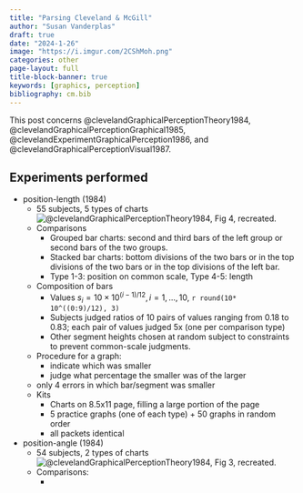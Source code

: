 ```yaml
---
title: "Parsing Cleveland & McGill"
author: "Susan Vanderplas"
draft: true
date: "2024-1-26"
image: "https://i.imgur.com/2CShMoh.png"
categories: other
page-layout: full
title-block-banner: true
keywords: [graphics, perception]
bibliography: cm.bib
---
```


This post concerns @clevelandGraphicalPerceptionTheory1984, @clevelandGraphicalPerceptionGraphical1985, @clevelandExperimentGraphicalPerception1986, and @clevelandGraphicalPerceptionVisual1987. 

## Experiments performed

- position-length (1984)
    - 55 subjects, 5 types of charts
    ![@clevelandGraphicalPerceptionTheory1984, Fig 4, recreated.](CM1984Fig4.svg)
    - Comparisons
        - Grouped bar charts: second and third bars of the left group or second bars of the two groups. 
        - Stacked bar charts: bottom divisions of the two bars or in the top divisions of the two bars or in the top divisions of the left bar.
        - Type 1-3: position on common scale, Type 4-5: length
    - Composition of bars
        - Values $s_i = 10 \times 10^{(i - 1)/12}, i = 1, ..., 10$, `r round(10* 10^((0:9)/12), 3)`
        - Subjects judged ratios of 10 pairs of values ranging from 0.18 to 0.83; each pair of values judged 5x (one per comparison type)
      - Other segment heights chosen at random subject to constraints to prevent common-scale judgments.
    - Procedure for a graph:
      - indicate which was smaller
      - judge what percentage the smaller was of the larger
      
    - only 4 errors in which bar/segment was smaller
    - Kits
        - Charts on 8.5x11 page, filling a large portion of the page
        - 5 practice graphs (one of each type) + 50 graphs in random order
        - all packets identical

- position-angle (1984)
    - 54 subjects, 2 types of charts
    ![@clevelandGraphicalPerceptionTheory1984, Fig 3, recreated.](CM1984Fig3.svg)
    - Comparisons: 
        - 
